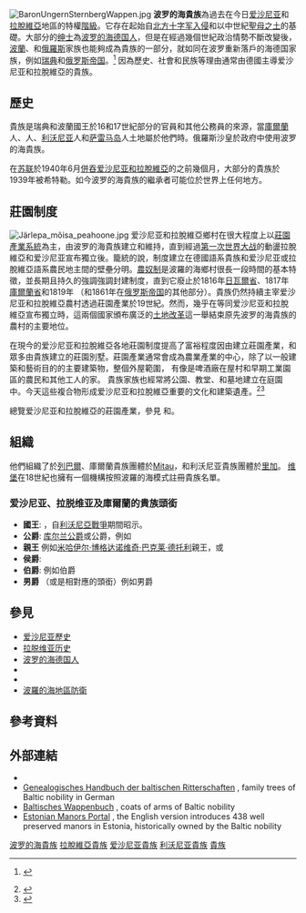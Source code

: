 [[File:BaronUngernSternbergWappen.jpg|thumb]] '''波罗的海貴族'''為過去在今日[[爱沙尼亚|爱沙尼亚]]和[[拉脫維亞|拉脫維亞]]地區的特權[[社会阶级|階級]]。它存在起始自[[北方十字军入侵|北方十字军入侵]]和以中世紀[[聖母之土|聖母之土]]的基礎。大部分的[[绅士|绅士]]為[[波罗的海德国人|波罗的海德国人]]，但是在經過幾個世紀政治情勢不斷改變後，[[什拉赫塔|波蘭]]、{{tsl|en|Swedish nobility|瑞典贵族|瑞典}}和[[俄羅斯貴族|俄羅斯]]家族也能夠成為貴族的一部分，就如同在波罗重新落戶的海德国家族，例如[[瑞典帝國|瑞典]]和[[俄罗斯帝国|俄罗斯帝国]]。<ref>{{cite web |url=http://personen.digitale-sammlungen.de/baltlex/Band_bsb00000445.html |title=Baltisches Wappenbuch. Wappen sämmtlicher, den Ritterschaften von Livland, Estland, Kurland und Oesel zugehöriger Adelsgeschlechter |first=Carl Arvid |last=von Klingspor |year=1882 |access-date=2013-05-30 |archive-date=2021-04-15 |archive-url=https://web.archive.org/web/20210415134158/https://personen.digitale-sammlungen.de//baltlex/Band_bsb00000445.html |dead-url=no }} {{de icon}}</ref> {{tsl|en|Lithuanian nobility|立陶宛貴族}}因為歷史、社會和民族等理由通常由德國主導爱沙尼亚和拉脫維亞的貴族。

== 歷史 ==
{{Expand section|date=2013年5月}}
貴族是瑞典和波蘭國王於16和17世紀部分的官員和其他公務員的來源，當[[庫爾蘭|庫爾蘭]]人、{{tsl|en|Duchy of Estonia|爱沙尼亚公国|爱沙尼亚}}人、[[利沃尼亚公国|利沃尼亚]]人和[[萨雷马岛|萨雷马岛]]人土地屬於他們時。俄羅斯沙皇於政府中使用波罗的海貴族。

在[[苏联|苏联]]於1940年6月[[佔領波羅的海國家|併吞爱沙尼亚和拉脫維亞]]的之前幾個月，大部分的貴族於1939年被希特勒{{tsl|en|recall of Baltic Germans||遣返德國}}。如今波罗的海貴族的繼承者可能位於世界上任何地方。{{Citation needed|date=2010年7月}}

== 莊園制度 ==
[[File:Järlepa_mõisa_peahoone.jpg|thumb]] 爱沙尼亚和拉脫維亞鄉村在很大程度上以[[庄园|莊園產業系統]]為主，由波罗的海貴族建立和維持，直到經過[[第一次世界大战|第一次世界大战]]的動盪拉脫維亞和爱沙尼亚宣布獨立後。籠統的說，制度建立在德國語系貴族和爱沙尼亚或拉脫維亞語系農民地主間的壁壘分明。[[農奴制|農奴制]]是波羅的海鄉村很長一段時間的基本特徵，並長期且持久的強調強調封建制度，直到它廢止於1816年[[日瓦爾省|日瓦爾省]]、1817年[[庫爾蘭省|庫爾蘭省]]和1819年{{tsl|en|Governorate of Livonia|利沃尼亚省}} （和1861年在[[俄罗斯帝国|俄罗斯帝国]]的其他部分）。貴族仍然持續主宰爱沙尼亚和拉脫維亞農村透過莊園產業於19世紀。然而，幾乎在等同爱沙尼亚和拉脫維亞宣布獨立時，這兩個國家頒布廣泛的[[土地改革|土地改革]]這一舉結束原先波罗的海貴族的農村的主要地位。 

在現今的爱沙尼亚和拉脫維亞各地莊園制度提高了富裕程度因由建立莊園產業，和眾多由貴族建立的莊園別墅。莊園產業通常會成為農業產業的中心，除了以一般建築和藝術目的的主要建築物，整個外屋範圍， 有像是啤酒廠在屋村和早期工業園區的農民和其他工人的家。 貴族家族也經常將公園、教堂、和墓地建立在庭園中。今天這些複合物形成爱沙尼亚和拉脫維亞重要的文化和建築遺產。<ref>{{cite book | last = Hein| first = Ants| authorlink = | title = Eesti Mõisad - Herrenhäuser in Estland - Estonian Manor Houses | publisher = Tänapäev | series = | volume = | edition = | year = 2009年 | location = 塔林 | page = | language = | url = | doi = | id = | isbn = 978-9985-62-765-5 | mr = | zbl = | jfm = }}</ref><ref>{{cite book | last = Sakk | first = Ivar | authorlink = | title = Estonian Manors - A Travelogue | publisher = Sakk & Sakk OÜ | series = | volume = | edition = | year = 2004年 | location = 塔林 | pages = | language = | url = | doi = | id = | isbn = 9949-10-117-4 | mr = | zbl = | jfm = }}</ref>

總覽爱沙尼亚和拉脫維亞的莊園產業，參見{{tsl|en|List of palaces and manor houses in Estonia|爱沙尼亚莊園別墅列表}} 和{{tsl|en|List of palaces and manor houses in Latvia|拉脫維亞莊園別墅列表}}。

== 組織 ==
他們組織了{{tsl|de|Estländische Ritterschaft|愛沙尼亞騎士團}}於[[塔林|列巴爾]]、庫爾蘭貴族團體於[[叶尔加瓦|Mitau]]，和利沃尼亚貴族團體於[[里加|里加]]。 [[维堡|维堡]]在18世紀也擁有一個機構按照波羅的海模式註冊貴族名單。

=== 爱沙尼亚、拉脱维亚及庫爾蘭的貴族頭銜 ===
*'''國王''': {{tsl|en|Magnus, Duke of Holstein||馬格努斯利沃尼亞國王}}，自[[利沃尼亞戰爭|利沃尼亞戰爭]]期間昭示。
*'''公爵''': [[库尔兰和瑟米加利亚公国#库尔兰公爵|库尔兰公爵]]或{{tsl|en|Schleswig-Holstein-Sonderburg-Beck|}}公爵，例如 {{tsl|en|Peter August, Duke of Schleswig-Holstein-Sonderburg-Beck|}} 
*'''親王''' 例如[[米哈伊尔·博格达诺维奇·巴克莱·德托利|米哈伊尔·博格达诺维奇·巴克莱·德托利]]親王，或{{tsl|en|Prince Lieven|}}
*'''侯爵''': {{tsl|en|Philip Osipovich Paulucci|}} 
*'''伯爵''': 例如{{tsl|en|Joseph Carl von Anrep|}}伯爵
*'''男爵''' （或是相對應的頭銜{{tsl|de|Freiherr|}}）例如{{tsl|en|Henrik Magnus von Buddenbrock|}}男爵

== 參見 ==
*[[爱沙尼亚歷史|爱沙尼亚歷史]]
*[[拉脱维亚历史|拉脱维亚历史]]
*[[波罗的海德国人|波罗的海德国人]]
*{{tsl|en|Baltic Noble Corporations|波羅的海貴族團體}}
*{{tsl|en|Terra Mariana||萬福瑪利亞的土地}}
*[[波罗的海陆军|波羅的海地區防衛]]

== 參考資料 ==
{{Reflist}}

== 外部連結 ==
*{{cite journal |url=http://www.persee.fr/web/revues/home/prescript/article/cmr_0008-0160_1993_num_34_1_2349 |title=The Russian and the Baltic German nobility in the eighteenth century |first=Roger |last=Bartlett |journal=[[Cahiers_du_Monde_Russe_et_Soviétique|Cahiers du Monde Russe et Soviétique]] |volume=34 |issue=1-2 |year=1993 |pages=233–243 |access-date=2013-05-30 |archive-date=2015-09-24 |archive-url=https://web.archive.org/web/20150924185029/http://www.persee.fr/web/revues/home/prescript/article/cmr_0008-0160_1993_num_34_1_2349 |dead-url=no }}
*[http://personen.digitale-sammlungen.de/baltlex/Band_bsb00000558.html Genealogisches Handbuch der baltischen Ritterschaften] {{Wayback|url=http://personen.digitale-sammlungen.de/baltlex/Band_bsb00000558.html |date=20210414233850 }}, family trees of Baltic nobility in German
*[http://personen.digitale-sammlungen.de/baltlex/Band_bsb00000445.html Baltisches Wappenbuch] {{Wayback|url=http://personen.digitale-sammlungen.de/baltlex/Band_bsb00000445.html |date=20210415134158 }}, coats of arms of Baltic nobility
*[http://www.mois.ee/english/ Estonian Manors Portal] {{Wayback|url=http://www.mois.ee/english/ |date=20210224153850 }}, the English version introduces 438 well preserved manors in Estonia, historically owned by the Baltic nobility

[[Category:波罗的海貴族|]]
[[Category:拉脫維亞貴族|]]
[[Category:爱沙尼亚貴族|]]
[[Category:利沃尼亚貴族|]]
[[Category:波罗的海德意志人|貴族]]
